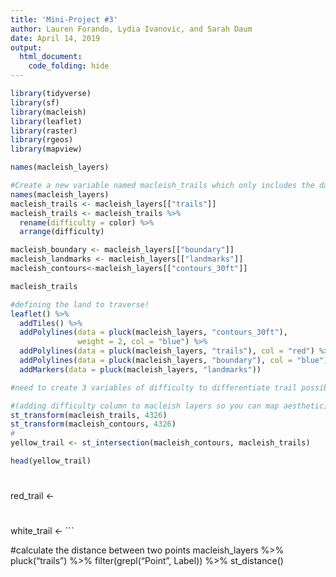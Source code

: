 ```yaml
---
title: 'Mini-Project #3'
author: Lauren Forando, Lydia Ivanovic, and Sarah Daum
date: April 14, 2019
output: 
  html_document:
    code_folding: hide
---
```


```r
library(tidyverse)
library(sf)
library(macleish)
library(leaflet)
library(raster)
library(rgeos)
library(mapview)
```

```r
names(macleish_layers)
```

 
```r
#Create a new variable named macleish_trails which only includes the data about the trails and arranges them by difficulty. Color was renamed to 'difficulty' for easier understanding and explanation.
names(macleish_layers)
macleish_trails <- macleish_layers[["trails"]]
macleish_trails <- macleish_trails %>% 
  rename(difficulty = color) %>%
  arrange(difficulty)

macleish_boundary <- macleish_layers[["boundary"]]
macleish_landmarks <- macleish_layers[["landmarks"]]
macleish_contours<-macleish_layers[["contours_30ft"]]

macleish_trails
```


```r
#defining the land to traverse!
leaflet() %>%
  addTiles() %>%
  addPolylines(data = pluck(macleish_layers, "contours_30ft"), 
               weight = 2, col = "blue") %>%
  addPolylines(data = pluck(macleish_layers, "trails"), col = "red") %>%
  addPolylines(data = pluck(macleish_layers, "boundary"), col = "blue") %>%
  addMarkers(data = pluck(macleish_layers, "landmarks"))
```

```r
#need to create 3 variables of difficulty to differentiate trail possibilites for varying visitors

#(adding difficulty column to macleish layers so you can map aesthetic)
st_transform(macleish_trails, 4326)
st_transform(macleish_contours, 4326)
#
yellow_trail <- st_intersection(macleish_contours, macleish_trails)
```

```r
head(yellow_trail)
```


#
red_trail <-
  
#
white_trail <- 
```

#calculate the distance between two points
macleish_layers %>%
  pluck("trails") %>%
  filter(grepl("Point", Label)) %>%
  st_distance()